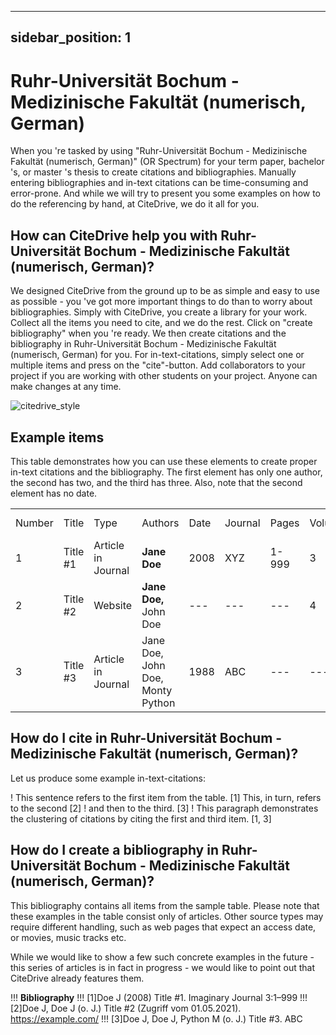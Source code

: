 
---
sidebar_position: 1
---

# Ruhr-Universität Bochum - Medizinische Fakultät (numerisch, German)

When you 're tasked by using "Ruhr-Universität Bochum - Medizinische Fakultät (numerisch, German)" (OR Spectrum) for your term paper, bachelor 's, or master 's thesis to create citations and bibliographies.
Manually entering bibliographies and in-text citations can be time-consuming and error-prone. And while we will try to present you some examples on how to do the referencing by hand, at CiteDrive, we do it all for you.

<!---
## About  Ruhr-Universität Bochum - Medizinische Fakultät (numerisch, German)

* Title: Ruhr-Universität Bochum - Medizinische Fakultät (numerisch, German)
* Short Title (Id): OR Spectrum)
* Authors: Ruhr-Universität Bochum - Medizinische Fakultät (numerisch, German)
* Download: Ruhr-Universität Bochum - Medizinische Fakultät (numerisch, German)
 --->

## How can CiteDrive help you with Ruhr-Universität Bochum - Medizinische Fakultät (numerisch, German)?

We designed CiteDrive from the ground up to be as simple and easy to use as possible - you 've got more important things to do than to worry about bibliographies. Simply with CiteDrive, you create a library for your work. Collect all the items you need to cite, and we do the rest. Click on "create bibliography" when you 're ready. We then create citations and the bibliography in Ruhr-Universität Bochum - Medizinische Fakultät (numerisch, German) for you. For in-text-citations, simply select one or multiple items and press on the "cite"-button. Add collaborators to your project if you are working with other students on your project. Anyone can make changes at any time.


![citedrive_style](images/ruhruniversitat-bochum--medizinische-fakultat-numerisch-german.svg "Choose Ruhr-Universität Bochum - Medizinische Fakultät (numerisch, German) in the CiteDrive App")


## Example items

This table demonstrates how you can use these elements to create proper in-text citations and the bibliography. The first element has only one author, the second has two, and the third has three. Also, note that the second element has no date.


<table>
  <tr>
   <td>Number
   </td>
   <td>Title
   </td>
   <td>Type
   </td>
   <td>Authors
   </td>
   <td>Date
   </td>
   <td>Journal
   </td>
   <td>Pages
   </td>
   <td>Volume
   </td>
   <td>Issue
   </td>
   <td>Access Date
   </td>
  </tr>
  <tr>
   <td>1
   </td>
   <td>Title #1
   </td>
   <td>Article in Journal
   </td>
   <td><strong>Jane Doe</strong>
   </td>
   <td>2008
   </td>
   <td>XYZ
   </td>
   <td>1-999
   </td>
   <td>3
   </td>
   <td>2
   </td>
   <td>--
   </td>
  </tr>
  <tr>
   <td>
2
   </td>
   <td>Title #2
   </td>
   <td>Website
   </td>
   <td><strong>Jane Doe, </strong>John Doe
   </td>
   <td>---
   </td>
   <td>---
   </td>
   <td>---
   </td>
   <td>4
   </td>
   <td>---
   </td>
   <td>2020-05-01
   </td>
  </tr>
  <tr>
   <td>3
   </td>
   <td>Title #3
   </td>
   <td>Article in Journal
   </td>
   <td>Jane Doe, John Doe, Monty Python
   </td>
   <td>1988
   </td>
   <td>ABC
   </td>
   <td>---
   </td>
   <td>---
   </td>
   <td>16
   </td>
   <td>---
   </td>
  </tr>
</table>



## How do I cite in  Ruhr-Universität Bochum - Medizinische Fakultät (numerisch, German)?

Let us produce some example in-text-citations:

! This sentence refers to the first item from the table. [1] This, in turn, refers to the second [2]
! and then to the third.  [3]
! This paragraph demonstrates the clustering of citations by citing the first and third item. [1, 3]



## How do I create a bibliography in Ruhr-Universität Bochum - Medizinische Fakultät (numerisch, German)?

This bibliography contains all items from the sample table. Please note that these examples in the table consist only of articles. Other source types may require different handling, such as web pages that expect an access date, or movies, music tracks etc.

While we would like to show a few such concrete examples in the future - this series of articles is in fact in progress - we would like to point out that CiteDrive already features them.


!!! **Bibliography**
!!! [1]Doe J  (2008) Title #1. Imaginary Journal 3:1–999
!!! [2]Doe J, Doe J  (o. J.) Title #2 (Zugriff vom 01.05.2021). https://example.com/
!!! [3]Doe J, Doe J, Python M  (o. J.) Title #3. ABC


```
        